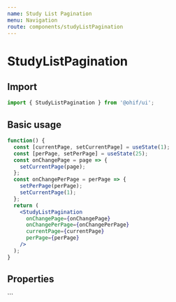 ```yaml
---
name: Study List Pagination
menu: Navigation
route: components/studyListPagination
---
```




# StudyListPagination

## Import

```javascript
import { StudyListPagination } from '@ohif/ui';
```

## Basic usage

```jsx live
function() {
  const [currentPage, setCurrentPage] = useState(1);
  const [perPage, setPerPage] = useState(25);
  const onChangePage = page => {
    setCurrentPage(page);
  };
  const onChangePerPage = perPage => {
    setPerPage(perPage);
    setCurrentPage(1);
  };
  return (
    <StudyListPagination
      onChangePage={onChangePage}
      onChangePerPage={onChangePerPage}
      currentPage={currentPage}
      perPage={perPage}
    />
  );
}
```

## Properties

<Props of={StudyListPagination} />
```
